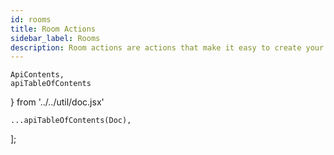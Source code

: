 ```yaml
---
id: rooms
title: Room Actions
sidebar_label: Rooms
description: Room actions are actions that make it easy to create your own custom multimedia chat rooms.
---
```


    ApiContents,
    apiTableOfContents
} from '../../util/doc.jsx'

    ...apiTableOfContents(Doc),
];

<ApiContents doc={Doc} />